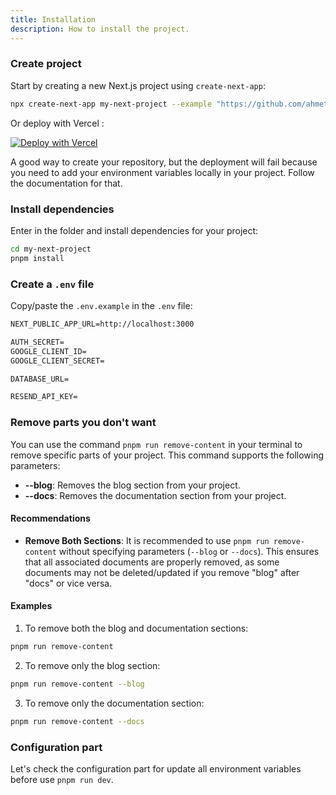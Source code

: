 ```yaml
---
title: Installation
description: How to install the project.
---
```


<Steps>

### Create project

Start by creating a new Next.js project using `create-next-app`:

```bash
npx create-next-app my-next-project --example "https://github.com/ahmetozalp/next-auth-roles-template"
```

Or deploy with Vercel :

[![Deploy with Vercel](https://vercel.com/button)](https://vercel.com/new/clone?repository-url=https%3A%2F%2Fgithub.com%2Fahmetozalp%2Fnext-auth-roles-template)

<Callout type="warning" twClass="mt-4">
  A good way to create your repository, but the deployment will fail because you
  need to add your environment variables locally in your project. Follow the
  documentation for that.
</Callout>

### Install dependencies

Enter in the folder and install dependencies for your project:

```bash
cd my-next-project
pnpm install
```

### Create a `.env` file

Copy/paste the `.env.example` in the `.env` file:

```md title=".env"
NEXT_PUBLIC_APP_URL=http://localhost:3000

AUTH_SECRET=
GOOGLE_CLIENT_ID=
GOOGLE_CLIENT_SECRET=

DATABASE_URL=

RESEND_API_KEY=
```

### Remove parts you don't want

You can use the command `pnpm run remove-content` in your terminal to remove specific parts of your project. This command supports the following parameters:

- **--blog**: Removes the blog section from your project.
- **--docs**: Removes the documentation section from your project.

#### Recommendations

- **Remove Both Sections**: It is recommended to use `pnpm run remove-content` without specifying parameters (`--blog` or `--docs`). This ensures that all associated documents are properly removed, as some documents may not be deleted/updated if you remove "blog" after "docs" or vice versa.

#### Examples

1. To remove both the blog and documentation sections:

```bash
pnpm run remove-content
```

2. To remove only the blog section:

```bash
pnpm run remove-content --blog
```

3. To remove only the documentation section:

```bash
pnpm run remove-content --docs
```

### Configuration part

Let's check the configuration part for update all environment variables before use `pnpm run dev`.

</Steps>
